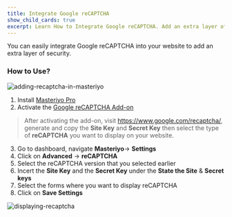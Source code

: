 ```yaml
---
title: Integrate Google reCAPTCHA
show_child_cards: true
excerpt: Learn How to Integrate Google reCAPTCHA. Add an extra layer of security.
---
```


You can easily integrate Google reCAPTCHA into your website to add an extra layer of security.

### How to Use?

![adding-recaptcha-in-masteriyo](https://user-images.githubusercontent.com/24367265/189649663-dc3d7fd6-406b-4c3a-a711-d39f0b8aefb8.png)

1. Install [Masteriyo Pro](https://docs.masteriyo.com/getting-started/installation#installing-masteriyo-lms-pro-version)
2. Activate the [Google reCAPTCHA Add-on](https://docs.masteriyo.com/premium-addons/install-masteriyo-premium-addons)

> After activating the add-on, visit https://www.google.com/recaptcha/, generate and copy the **Site Key** and **Secret Key** then select the type of **reCAPTCHA** you want to display on your website. 
 
3. Go to dashboard, navigate **Masteriyo**-> **Settings**
4. Click on **Advanced** -> **reCAPTCHA**
5. Select the reCAPTCHA version that you selected earlier
6. Incert the **Site Key** and the **Secret Key** under the **State the Site** & **Secret keys**
7. Select the forms where you want to display reCAPTCHA
8. Click on **Save Settings**


![displaying-recaptcha](https://user-images.githubusercontent.com/24367265/189883744-78db9ffc-c90c-43da-8f70-c0a3c5ece9d4.png)

